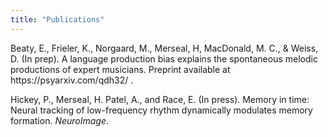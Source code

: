 ```yaml
---
title: "Publications"
---
```


Beaty, E., Frieler, K., Norgaard, M., Merseal, H, MacDonald, M. C., & Weiss, D. (In prep). A language production bias explains the spontaneous melodic productions of expert musicians. Preprint available at https://psyarxiv.com/qdh32/ .

Hickey, P., Merseal, H. Patel, A., and Race, E. (In press). Memory in time: Neural tracking of low-frequency rhythm dynamically modulates memory formation. *NeuroImage*.